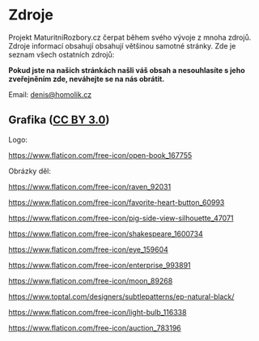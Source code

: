 # Zdroje

Projekt MaturitniRozbory.cz čerpat během svého vývoje z mnoha zdrojů. Zdroje informací
obsahují obsahují většinou samotné stránky. Zde je seznam všech ostatních zdrojů:

**Pokud jste na našich stránkách našli váš obsah a nesouhlasíte s jeho zveřejněním zde, neváhejte se na nás obrátit.**

Email: denis@homolik.cz

## Grafika ([CC BY 3.0](http://creativecommons.org/licenses/by/3.0/))

Logo:

https://www.flaticon.com/free-icon/open-book_167755

Obrázky děl:

https://www.flaticon.com/free-icon/raven_92031

https://www.flaticon.com/free-icon/favorite-heart-button_60993

https://www.flaticon.com/free-icon/pig-side-view-silhouette_47071

https://www.flaticon.com/free-icon/shakespeare_1600734

https://www.flaticon.com/free-icon/eye_159604

https://www.flaticon.com/free-icon/enterprise_993891

https://www.flaticon.com/free-icon/moon_89268

https://www.toptal.com/designers/subtlepatterns/ep-natural-black/

https://www.flaticon.com/free-icon/light-bulb_116338

https://www.flaticon.com/free-icon/auction_783196